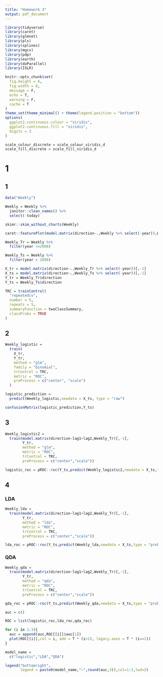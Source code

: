 ```yaml
---
title: "Homework 3"
output: pdf_document
---
```


```r
library(tidyverse)
library(caret)
library(glmnet)
library(pls)
library(splines)
library(mgcv)
library(pdp)
library(earth)
library(doParallel)
library(ISLR)

knitr::opts_chunk$set(
  fig.height = 6,
  fig.width = 8,
  message = F,
  echo = T,
  warning = F,
  cache = T
)
theme_set(theme_minimal() + theme(legend.position = "bottom"))
options(
  ggplot2.continuous.colour = "viridis",
  ggplot2.continuous.fill = "viridis",
  digits = 3
)

scale_colour_discrete = scale_colour_viridis_d
scale_fill_discrete = scale_fill_viridis_d
```


# 1

## 1
```r
data("Weekly")

Weekly = Weekly %>% 
  janitor::clean_names() %>% 
  select(-today)

skimr::skim_without_charts(Weekly)

caret::featurePlot(model.matrix(direction~.,Weekly %>% select(-year)),Weekly$direction,"pairs")

Weekly_Tr = Weekly %>% 
  filter(year <=2008)

Weekly_Ts = Weekly %>% 
  filter(year > 2008)
```

```r
X_tr = model.matrix(direction~.,Weekly_Tr %>% select(-year))[,-1]
X_ts = model.matrix(direction~.,Weekly_Ts %>% select(-year))[,-1]
Y_tr = Weekly_Tr$direction
Y_ts = Weekly_Ts$direction

TRC = trainControl(
  "repeatedcv",
  number = 5,
  repeats = 5,
  summaryFunction = twoClassSummary,
  classProbs = TRUE
)

```



## 2

```r
Weekly_logistic =
  train(
    X_tr,
    Y_tr,
    method = "glm",
    family = "binomial",
    trControl = TRC,
    metric = "ROC",
    preProcess = c("center", "scale")
  )
```
```r
logistic_prediction = 
  predict(Weekly_logistic,newdata = X_ts, type = "raw")

confusionMatrix(logistic_prediction,Y_ts)
```

## 3

```r
Weekly_logistic2 = 
  train(model.matrix(direction~lag1+lag2,Weekly_Tr)[,-1],
        Y_tr,
        method = "glm",
        metric = "ROC",
        trControl = TRC,
        preProcess = c("center","scale"))
```

```r
logistic_roc = pROC::roc(Y_ts,predict(Weekly_logistic2,newdata = X_ts,type = "prob")[,2])
```

## 4

### LDA
```r
Weekly_lda = 
  train(model.matrix(direction~lag1+lag2,Weekly_Tr)[,-1],
        Y_tr,
        method = "lda",
        metric = "ROC",
        trControl = TRC,
        preProcess = c("center","scale"))
```

```r
lda_roc = pROC::roc(Y_ts,predict(Weekly_lda,newdata = X_ts,type = "prob")[,2])
```

### QDA
```r
Weekly_qda = 
  train(model.matrix(direction~lag1+lag2,Weekly_Tr)[,-1],
        Y_tr,
        method = "qda",
        metric = "ROC",
        trControl = TRC,
        preProcess = c("center","scale"))
```

```r
qda_roc = pROC::roc(Y_ts,predict(Weekly_qda,newdata = X_ts,type = "prob")[,2])

auc = c()

ROC = list(logistic_roc,lda_roc,qda_roc)

for (i in 1:3){
  auc = append(auc,ROC[[i]]$auc[1])
  plot(ROC[[i]],col = i, add = T * (i>1), legacy.axes = T * (i==1))
}

model_name = 
  c("logistic","LDA","QDA")

legend("bottomright",
       legend = paste0(model_name,"~",round(auc,3)),col=1:3,lwd=2)
```